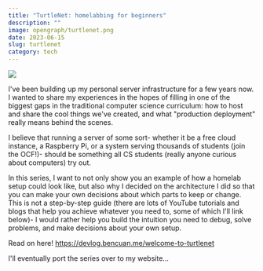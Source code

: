 ```yaml
---
title: "TurtleNet: homelabbing for beginners"
description: ""
image: opengraph/turtlenet.png
date: 2023-06-15
slug: turtlenet
category: tech
---
```


![](/img/opengraph/turtlenet.png)

I've been building up my personal server infrastructure for a few years now. I wanted to share my experiences in the hopes of filling in one of the biggest gaps in the traditional computer science curriculum: how to host and share the cool things we've created, and what "production deployment" really means behind the scenes.

I believe that running a server of some sort- whether it be a free cloud instance, a Raspberry Pi, or a system serving thousands of students (join the <MDLink href="https://ocf.io">OCF!</MDLink>)- should be something all CS students (really anyone curious about computers) try out.

In this series, I want to not only show you an example of how a homelab setup could look like, but also why I decided on the architecture I did so that you can make your own decisions about which parts to keep or change. This is not a step-by-step guide (there are lots of YouTube tutorials and blogs that help you achieve whatever you need to, some of which I'll link below)- I would rather help you build the intuition you need to debug, solve problems, and make decisions about your own setup.

Read on here! https://devlog.bencuan.me/welcome-to-turtlenet

I'll eventually port the series over to my website...